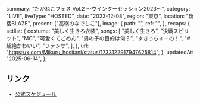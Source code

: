   summary: "たかねこフェス Vol.2 〜ウインターセッション2023〜",
  category: "LIVE",
  liveType: "HOSTED",
  date: "2023-12-08",
  region: "東京",
  location: "新宿BLAZE",
  present: ["高嶺のなでしこ"],
  image: {
    path: "",
    ref: "",
  },
  recaps: {
    setlist: {
      costume: "美しく生きろ衣装",
      songs: [
        "美しく生きろ",
        "決戦スピリット",
        "MC",
        "可愛くてごめん",
        "男の子の目的は何？",
        "すきっちゅーの！",
        "#超絶かわいい",
        "ファンサ",
      ],
    },
    url: "https://x.com/Mikuru_hositani/status/1733122917947625814",
  },
  updatedAt: "2025-06-14",
};

## リンク

- [公式スケジュール](https://takanenonadeshiko.jp/?p=1466)
